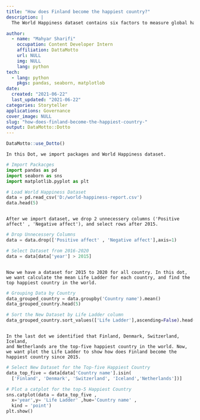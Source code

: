 ```yaml
---
title: "How does Finland become the happiest country?"
description: |
  The World Happiness dataset contains six factors to measure global happiness: life expectancy, economics, social support, absence of corruption, freedom, and generosity. These factors were reported for 155 countries around the world from 2005 to 2020. In this Dotto, we want to find the top five happiest countries then plot the happiness rate for these countries for the 2010s.

author:
  - name: "Mahyar Sharifi"
    occupation: Content Developer Intern
    affiliation: DattaMotto
    url: NULL
    img: NULL
    lang: python
tech:
  - lang: python
    pkgs: pandas, seaborn, matplotlob
date:
  created: "2021-06-22"
  last_updated: "2021-06-22"
categories: Storyteller
applications: Governance
cover_image: NULL
slug: "how-does-finland-become-the-happiest-country-"
output: DataMotto::Dotto
---
```


```r
DataMotto::use_Dotto()
```

<!-- Dot 1, lang: python ------------------------------------------------>

```block
In this Dot, we import packages and World Happiness dataset.
```

```python
# Import Packacges
import pandas as pd
import seaborn as sns
import matplotlib.pyplot as plt

# Load World Happiness Dataset
data = pd.read_csv('D:/world-happiness-report.csv')
data.head(5)
```

```python

```


<!-- Dot 2, lang: python ------------------------------------------------>

```block
After we import dataset, we drop 2 unnecessery columns ('Positive affect' , 'Negative affect'), and select rows after 2015.
```

```python
# Drop Unnecessery Columns
data = data.drop(['Positive affect' , 'Negative affect'],axis=1)

# Select Dataset from 2016-2020
data = data[data['year'] > 2015]
```

```python

```



<!-- Dot 3, lang: python ------------------------------------------------>
```block
Now we have a dataset for 2015 to 2020 for all country. In this dot, we want calculate the mean Life Ladder for each country, and find the top happiest country in the world.
```

```python
# Grouping Data by Country
data_grouped_country = data.groupby('Country name').mean()
data_grouped_country.head(5)

# Sort the New Dataset by Life Ladder column
data_grouped_country.sort_values(['Life Ladder'],ascending=False).head(5)
```

```python

```

<!-- Dot 4, lang: python ------------------------------------------------>
```block
In the last dot we identified that Finland, Denmark, Switzerland, Iceland,
and Netherlands are the top-five happiest country in the world. Now, we want plot the Life Ladder to show how does Finland become the happiest country since 2015.
```

```python
# Select New Dataset for the Top-five Happiest Country
data_top_five = data[data['Country name'].isin(
  ['Finland', 'Denmark', 'Switzerland', 'Iceland','Netherlands'])]

# Plot a catplot for the top-5 Happiest Country
sns.catplot(data = data_top_five ,
  x='year',y= 'Life Ladder' ,hue='Country name' ,
  kind = 'point')
plt.show()
```

```python

```
